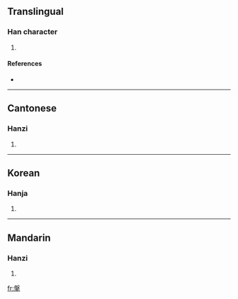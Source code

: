 ==Translingual==

===Han character===
{{Han char|rn=64|rad=手|as=10|sn=14|four=2750<sub>2</sub>|canj=竹水手 (HEQ)}}

# {{defn|Han|sort=手10}}

====References====
* {{Han ref|kx=0448.020|dkj=12506|dj=0798.190|hdz=31927.080|uh=642B|ud=25643|bh=E1D9|bd=57817}}

----

==Cantonese==

===Hanzi===
{{yue-hanzi|jyut=}}

# {{defn|Cantonese}}

----

==Korean==

===Hanja===
{{ko-hanja|hangeul=반|eumhun=|rv=ban|mr=pan|y=pan}}

# {{defn|Korean}}

----

==Mandarin==

===Hanzi===
{{cmn-hanzi|pin=[[pán]] ([[pan2]])|wg=p'an<sup>2</sup>}}

# {{defn|Mandarin}}

[[fr:搫]]